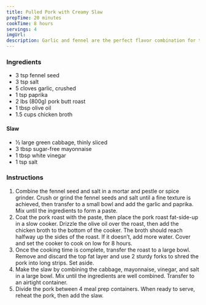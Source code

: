 ```yaml
---
title: Pulled Pork with Creamy Slaw
prepTime: 20 minutes
cookTime: 8 hours
servings: 4
imgUrl:
description: Garlic and fennel are the perfect flavor combination for this perfect, sweet-tasting pork. And my easy, creamy slaw helps turn this dish into an ideal prep week meal.
---
```


### Ingredients

- 3 tsp fennel seed
- 3 tsp salt
- 5 cloves garlic, crushed
- 1 tsp paprika
- 2 lbs (800g) pork butt roast
- 1 tbsp olive oil
- 1.5 cups chicken broth

#### Slaw

- 1⁄2 large green cabbage, thinly sliced
- 3 tbsp sugar-free mayonnaise
- 1 tbsp white vinegar
- 1 tsp salt

### Instructions

1. Combine the fennel seed and salt in a mortar and pestle or spice grinder. Crush or grind the fennel seeds and salt until a fine texture is achieved, then transfer to a small bowl and add the garlic and paprika. Mix until the ingredients to form a paste.
1. Coat the pork roast with the paste, then place the pork roast fat-side-up in a slow cooker. Drizzle the olive oil over the roast, then add the chicken broth to the bottom of the cooker. The broth should reach halfway up the sides of the roast. If it doesn’t, add more water. Cover and set the cooker to cook on low for 8 hours.
1. Once the cooking time is complete, transfer the roast to a large bowl. Remove and discard the top fat layer and use 2 sturdy forks to shred the pork into long strips. Set aside.
1. Make the slaw by combining the cabbage, mayonnaise, vinegar, and salt in a large bowl. Mix until the ingredients are well combined. Transfer to an airtight container.
1. Divide the pork between 4 meal prep containers. When ready to serve, reheat the pork, then add the slaw.
